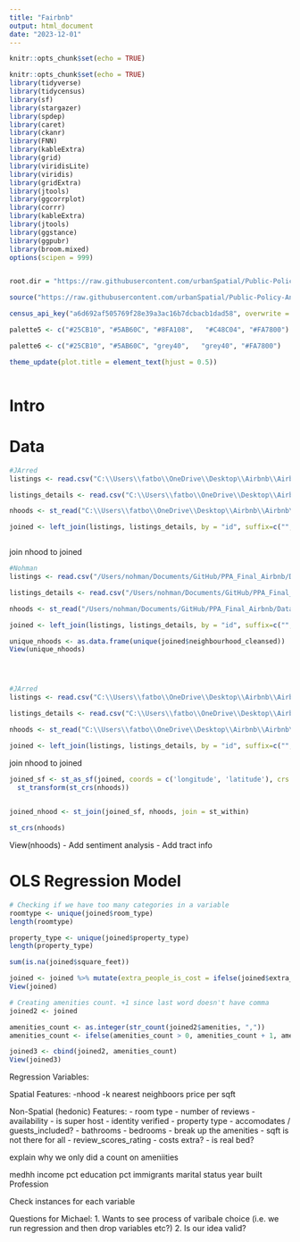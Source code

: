 ```yaml
---
title: "Fairbnb"
output: html_document
date: "2023-12-01"
---
```


```r
knitr::opts_chunk$set(echo = TRUE)
```

```r
knitr::opts_chunk$set(echo = TRUE)
library(tidyverse)
library(tidycensus)
library(sf)
library(stargazer)
library(spdep)
library(caret)
library(ckanr)
library(FNN)
library(kableExtra)
library(grid)
library(viridisLite)
library(viridis)
library(gridExtra)
library(jtools)
library(ggcorrplot) 
library(corrr)      
library(kableExtra)
library(jtools)     
library(ggstance) 
library(ggpubr)   
library(broom.mixed) 
options(scipen = 999)


root.dir = "https://raw.githubusercontent.com/urbanSpatial/Public-Policy-Analytics-Landing/master/DATA/"

source("https://raw.githubusercontent.com/urbanSpatial/Public-Policy-Analytics-Landing/master/functions.r")

census_api_key("a6d692af505769f28e39a3ac16b7dcbacb1dad58", overwrite = TRUE)

palette5 <- c("#25CB10", "#5AB60C", "#8FA108",   "#C48C04", "#FA7800")

palette6 <- c("#25CB10", "#5AB60C", "grey40",   "grey40", "#FA7800")

theme_update(plot.title = element_text(hjust = 0.5))



```

# Intro

# Data

```r
#JArred
listings <- read.csv("C:\\Users\\fatbo\\OneDrive\\Desktop\\Airbnb\\Airbnb\\listings.csv")

listings_details <- read.csv("C:\\Users\\fatbo\\OneDrive\\Desktop\\Airbnb\\Airbnb\\listings_details.csv")

nhoods <- st_read("C:\\Users\\fatbo\\OneDrive\\Desktop\\Airbnb\\Airbnb\\neighbourhoods.geojson")

joined <- left_join(listings, listings_details, by = "id", suffix=c("", ".y")) %>% select(-ends_with(".y"))



```

join nhood to joined

```r
#Nohman
listings <- read.csv("/Users/nohman/Documents/GitHub/PPA_Final_Airbnb/Data/Airbnb/listings.csv")

listings_details <- read.csv("/Users/nohman/Documents/GitHub/PPA_Final_Airbnb/Data/Airbnb/listings_details.csv")

nhoods <- st_read("/Users/nohman/Documents/GitHub/PPA_Final_Airbnb/Data/Airbnb/neighbourhoods.geojson")

joined <- left_join(listings, listings_details, by = "id", suffix=c("", ".y")) %>% select(-ends_with(".y"))

unique_nhoods <- as.data.frame(unique(joined$neighbourhood_cleansed))
View(unique_nhoods)





```


```r
#JArred
listings <- read.csv("C:\\Users\\fatbo\\OneDrive\\Desktop\\Airbnb\\Airbnb\\listings.csv")

listings_details <- read.csv("C:\\Users\\fatbo\\OneDrive\\Desktop\\Airbnb\\Airbnb\\listings_details.csv")

nhoods <- st_read("C:\\Users\\fatbo\\OneDrive\\Desktop\\Airbnb\\Airbnb\\neighbourhoods.geojson")

joined <- left_join(listings, listings_details, by = "id", suffix=c("", ".y")) %>% select(-ends_with(".y"))

```

join nhood to joined



``` r

joined_sf <- st_as_sf(joined, coords = c('longitude', 'latitude'), crs = 4326)  %>%
  st_transform(st_crs(nhoods))
  

joined_nhood <- st_join(joined_sf, nhoods, join = st_within)

st_crs(nhoods)
```


View(nhoods)
- Add sentiment analysis 
- Add tract info


# OLS Regression Model

```r
# Checking if we have too many categories in a variable
roomtype <- unique(joined$room_type)
length(roomtype)

property_type <- unique(joined$property_type)
length(property_type)

sum(is.na(joined$square_feet))

joined <- joined %>% mutate(extra_people_is_cost = ifelse(joined$extra_people %in% c("$0.00"), "No", "Yes"))
View(joined)
```

```r
# Creating amenities count. +1 since last word doesn't have comma
joined2 <- joined

amenities_count <- as.integer(str_count(joined2$amenities, ","))
amenities_count <- ifelse(amenities_count > 0, amenities_count + 1, amenities_count)

joined3 <- cbind(joined2, amenities_count)
View(joined3)

```



Regression Variables:

Spatial Features:
-nhood
-k nearest neighboors price per sqft

Non-Spatial (hedonic) Features:
- room type
- number of reviews
- availability
- is super host
- identity verified
- property type
- accomodates / guests_included?
- bathrooms
- bedrooms
- break up the amenities
- sqft is not there for all
- review_scores_rating
- costs extra?
- is real bed?

explain why we only did a count on ameniities

medhh income
pct education
pct immigrants
marital status
year built
Profession



Check instances for each variable



Questions for Michael:
1. Wants to see process of varibale choice (i.e. we run regression and then drop variables etc?)
2. Is our idea valid?







